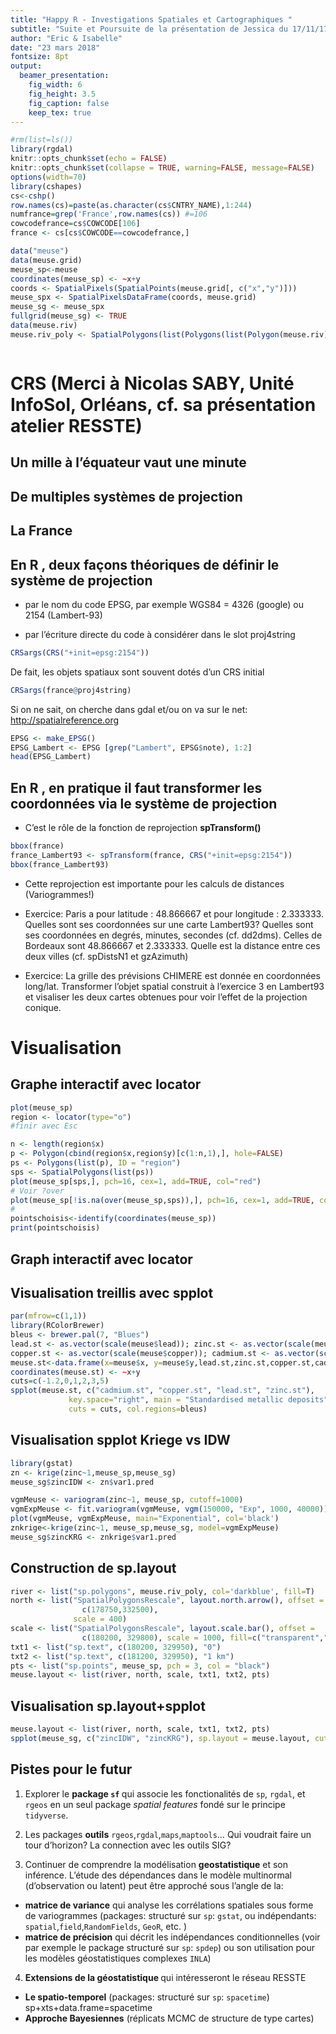 ```yaml
---
title: "Happy R - Investigations Spatiales et Cartographiques "
subtitle: "Suite et Poursuite de la présentation de Jessica du 17/11/17"
author: "Eric & Isabelle"
date: "23 mars 2018"
fontsize: 8pt
output: 
  beamer_presentation:
    fig_width: 6
    fig_height: 3.5
    fig_caption: false
    keep_tex: true
---
```


```r
#rm(list=ls())
library(rgdal)
knitr::opts_chunk$set(echo = FALSE)
knitr::opts_chunk$set(collapse = TRUE, warning=FALSE, message=FALSE)
options(width=70)
library(cshapes)
cs<-cshp()
row.names(cs)=paste(as.character(cs$CNTRY_NAME),1:244)
numfrance=grep('France',row.names(cs)) #=106
cowcodefrance=cs$COWCODE[106]
france <- cs[cs$COWCODE==cowcodefrance,]

data("meuse")
data(meuse.grid)
meuse_sp<-meuse
coordinates(meuse_sp) <- ~x+y
coords <- SpatialPixels(SpatialPoints(meuse.grid[, c("x","y")]))
meuse_spx <- SpatialPixelsDataFrame(coords, meuse.grid)
meuse_sg <- meuse_spx
fullgrid(meuse_sg) <- TRUE
data(meuse.riv)
meuse.riv_poly <- SpatialPolygons(list(Polygons(list(Polygon(meuse.riv)), ID = "meuse")))



```

# CRS (Merci à Nicolas SABY, Unité InfoSol, Orléans, cf. sa présentation atelier RESSTE)

## Un mille à l'équateur vaut une minute {.smaller}

\begin{center}
  \includegraphics[height=0.45\textheight]{figSaby1_1.png} 
\end{center}
\begin{center}
  \includegraphics[height=0.4\textheight]{figSaby1_2.png}
\end{center}


## De multiples systèmes de projection {.smaller}

\begin{center}
  \includegraphics[width=0.9\textwidth]{figSaby2.png} 
\end{center}


## La France {.smaller}

\begin{center}
  \includegraphics[width=0.9\textwidth]{figSaby3.png} 
\end{center}

## En R , deux façons théoriques de définir le système de projection

* par le nom du code EPSG, par exemple WGS84 = 4326 (google) ou 2154 (Lambert-93)

* par l'écriture directe du code à considérer dans le slot proj4string

```r
CRSargs(CRS("+init=epsg:2154"))
```

De fait, les objets spatiaux sont souvent dotés d'un CRS initial

```r
CRSargs(france@proj4string)
```
Si on ne sait, on cherche dans gdal et/ou on va sur le net: [http://spatialreference.org](http://spatialreference.org)

```r
EPSG <- make_EPSG()
EPSG_Lambert <- EPSG [grep("Lambert", EPSG$note), 1:2] 
head(EPSG_Lambert)
```

## En R , en pratique il faut **transformer** les coordonnées via le système de projection

* C'est le rôle de la fonction de reprojection **spTransform()**
```r
bbox(france)
france_Lambert93 <- spTransform(france, CRS("+init=epsg:2154"))
bbox(france_Lambert93)
```

* Cette reprojection est importante pour les calculs de distances (Variogrammes!)

* Exercice: Paris a pour latitude : 48.866667 et pour longitude : 2.333333. Quelles sont ses coordonnées sur une carte Lambert93? Quelles sont ses coordonnées en degrés, minutes, secondes (cf. dd2dms). Celles de Bordeaux sont 48.866667 et 2.333333. Quelle est la distance entre ces deux villes (cf. spDistsN1 et gzAzimuth)

* Exercice: La grille des prévisions CHIMERE est donnée en coordonnées long/lat. Transformer l'objet spatial construit à l'exercice 3 en Lambert93 et visaliser les deux cartes obtenues pour voir l'effet de la projection conique.

# Visualisation

## Graphe interactif avec locator

```r
plot(meuse_sp)
region <- locator(type="o")
#finir avec Esc

n <- length(region$x)
p <- Polygon(cbind(region$x,region$y)[c(1:n,1),], hole=FALSE)
ps <- Polygons(list(p), ID = "region")
sps <- SpatialPolygons(list(ps))
plot(meuse_sp[sps,], pch=16, cex=1, add=TRUE, col="red")
# Voir ?over
plot(meuse_sp[!is.na(over(meuse_sp,sps)),], pch=16, cex=1, add=TRUE, col="blue")
#
pointschoisis<-identify(coordinates(meuse_sp))
print(pointschoisis)

```


## Graph interactif avec locator {.smaller}

\begin{center}
  \includegraphics[width=0.9\textwidth]{figlocator.png} 
\end{center}

## Visualisation treillis avec spplot

```r
par(mfrow=c(1,1))
library(RColorBrewer)
bleus <- brewer.pal(7, "Blues")
lead.st <- as.vector(scale(meuse$lead)); zinc.st <- as.vector(scale(meuse$zinc))
copper.st <- as.vector(scale(meuse$copper)); cadmium.st <- as.vector(scale(meuse$cadmium))
meuse.st<-data.frame(x=meuse$x, y=meuse$y,lead.st,zinc.st,copper.st,cadmium.st)
coordinates(meuse.st) <- ~x+y
cuts=c(-1.2,0,1,2,3,5)
spplot(meuse.st, c("cadmium.st", "copper.st", "lead.st", "zinc.st"), 
             key.space="right", main = "Standardised metallic deposits", cex = .75,
             cuts = cuts, col.regions=bleus)
```

## Visualisation spplot Kriege vs IDW


```r
library(gstat)
zn <- krige(zinc~1,meuse_sp,meuse_sg)
meuse_sg$zincIDW <- zn$var1.pred

vgmMeuse <- variogram(zinc~1, meuse_sp, cutoff=1000)
vgmExpMeuse <- fit.variogram(vgmMeuse, vgm(150000, "Exp", 1000, 40000))
plot(vgmMeuse, vgmExpMeuse, main="Exponential", col='black')
znkrige<-krige(zinc~1, meuse_sp,meuse_sg, model=vgmExpMeuse)
meuse_sg$zincKRG <- znkrige$var1.pred
```


## Construction de sp.layout

```r
river <- list("sp.polygons", meuse.riv_poly, col='darkblue', fill=T)
north <- list("SpatialPolygonsRescale", layout.north.arrow(), offset = 
                c(178750,332500),
              scale = 400)
scale <- list("SpatialPolygonsRescale", layout.scale.bar(), offset = 
                c(180200, 329800), scale = 1000, fill=c("transparent","black"))
txt1 <- list("sp.text", c(180200, 329950), "0")
txt2 <- list("sp.text", c(181200, 329950), "1 km")
pts <- list("sp.points", meuse_sp, pch = 3, col = "black")
meuse.layout <- list(river, north, scale, txt1, txt2, pts)

```

## Visualisation sp.layout+spplot

```r
meuse.layout <- list(river, north, scale, txt1, txt2, pts)
spplot(meuse_sg, c("zincIDW", "zincKRG"), sp.layout = meuse.layout, cuts=5, col.regions=bleus)

```


## Pistes pour le futur

1. Explorer le **package `sf` **  qui associe les fonctionalités de `sp`, `rgdal`, et  `rgeos` en un seul package *spatial features* fondé sur le principe `tidyverse`.

2. Les packages **outils** `rgeos`,`rgdal`,`maps`,`maptools`... Qui voudrait faire un tour d'horizon? La connection avec les outils SIG?

3. Continuer de comprendre la modélisation **geostatistique** et son inférence. L'étude des dépendances dans le modèle multinormal (d'observation ou latent)  peut être approché sous l'angle de la:
- **matrice de variance** qui analyse les corrélations spatiales sous forme de variogrammes (packages: structuré sur `sp`: `gstat`, ou indépendants: `spatial`,`field`,`RandomFields`, `GeoR`, etc. )
- **matrice de précision** qui décrit les indépendances conditionnelles (voir par exemple le package structuré sur `sp`: `spdep`)  ou son utilisation pour les modèles géostatistiques complexes `INLA`)

4. **Extensions de la géostatistique ** qui intéresseront le réseau RESSTE
- **Le spatio-temporel**  (packages: structuré sur `sp`: `spacetime`) sp+xts+data.frame=spacetime
- **Approche Bayesiennes** (réplicats MCMC de structure de type cartes)



